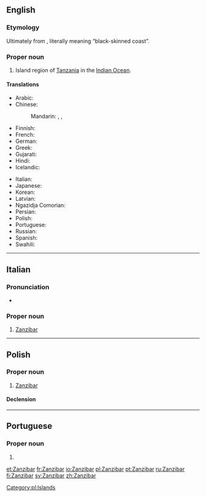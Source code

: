 {{also|zanzibar}}
==English==
{{wikipedia}}

===Etymology===
Ultimately from {{etyl|fa|en}} {{term|زنگبار|tr=zangibâr|lang=fa}}, literally meaning “black-skinned coast”.

===Proper noun===
{{en-proper noun}}

# Island region of [[Tanzania]] in the [[Indian Ocean]].

====Translations====
{{trans-top|island region}}
* Arabic: {{t|ar|زَنْجِبَار|m}}
* Chinese:
*: Mandarin: {{t|cmn|桑給巴爾|sc=Hani}}, {{t+|cmn|桑给巴尔|tr=Sāngjǐbā'ěr|sc=Hani}}, {{t|cmn|佔吉巴|tr=Zhànjíbā|sc=Hani}}
* Finnish: {{t|fi|Sansibar}}
* French: {{t+|fr|Zanzibar|m}}
* German: {{t+|de|Sansibar|n}}
* Greek: {{t|el|Ζανζιβάρη|sc=Grek}}
* Gujarati: {{t|gu|જંગબાર|n|tr=jangbār|sc=Gujr}}
* Hindi: {{t|hi|जंगबार|tr=jangbār|sc=Deva}}
* Icelandic: {{t+|is|Sansibar}}
{{trans-mid}}
* Italian: {{t|it|Zanzibar}}
* Japanese: {{t|ja|ザンジバル|tr=Zanjibaru|sc=Jpan}}
* Korean: {{t|ko|잔지바르|sc=Kore}}
* Latvian: {{t|lv|Zanzibāra|f}}
* Ngazidja Comorian: {{t|zdj|Ungudja}}
* Persian: {{t+|fa|زنگبار|tr=Zangebâr}}
* Polish: {{t+|pl|Zanzibar|m}}
* Portuguese: {{t+|pt|Zanzibar|m|f}}
* Russian: {{t|ru|Занзиба́р|m}}
* Spanish: {{t|es|Zanzibar|m}}
* Swahili: {{t+|sw|Unguja}}
{{trans-bottom}}

----

==Italian==

===Pronunciation===
* {{IPA|/dzandzibar/|lang=it}}{{attention|it|Needs stress mark}}

===Proper noun===
{{it-proper noun|g=f}}

# [[#English|Zanzibar]]

----

==Polish==
{{wikipedia|lang=pl}}

===Proper noun===
{{head|pl|proper noun|g=m}}

# [[#English|Zanzibar]]

====Declension====
{{pl-decl-noun-sing|Zanzibar|Zanzibaru|Zanzibarowi|Zanzibar|Zanzibarem|Zanzibarze|Zanzibarze}}

[[Category:pl:Islands]]

----

==Portuguese==

===Proper noun===
{{pt-proper noun|m|g2=f}}

# {{place|pt|island|off the coast of|c/Tanzania|t1=Zanzibar}}

[[et:Zanzibar]]
[[fr:Zanzibar]]
[[io:Zanzibar]]
[[pl:Zanzibar]]
[[pt:Zanzibar]]
[[ru:Zanzibar]]
[[fi:Zanzibar]]
[[sv:Zanzibar]]
[[zh:Zanzibar]]